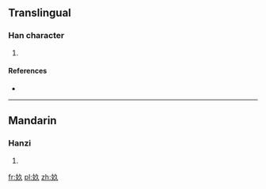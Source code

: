 ==Translingual==

===Han character===
{{Han char|rn=38|rad=女|as=03|sn=6|four=|canj=女弓人 (VNO)|ids=⿰[[女]][[久]]}}

# {{defn|Han|sort=女03}}

====References====
* {{Han ref|kx=0256.041|dkj=06048|dj=0518.070|hdz=21027.030|uh=597A|ud=22906}}

----

==Mandarin==

===Hanzi===
{{cmn-hanzi|pin=[[jiǔ]] ([[jiu3]])|wg=chiu<sup>3</sup>}}

# {{defn|lang=cmn|sort=女03}}

[[fr:奺]]
[[pl:奺]]
[[zh:奺]]